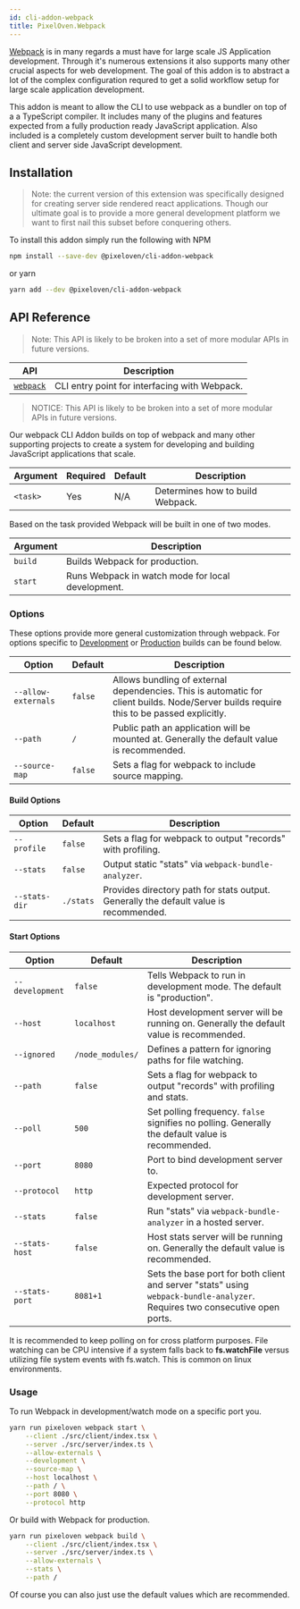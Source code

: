 ```yaml
---
id: cli-addon-webpack
title: PixelOven.Webpack
---
```


[Webpack](https://webpack.js.org/) is in many regards a must have for large scale JS Application development. Through it's numerous extensions it also supports many other crucial aspects for web development. The goal of this addon is to abstract a lot of the complex configuration requred to get a solid workflow setup for large scale application development.

This addon is meant to allow the CLI to use webpack as a bundler on top of a a TypeScript compiler. It includes many of the plugins and features expected from a fully production ready JavaScript application. Also included is a completely custom development server built to handle both client and server side JavaScript development.

## Installation

> Note: the current version of this extension was specifically designed for creating server side rendered react applications. Though our ultimate goal is to provide a more general development platform we want to first nail this subset before conquering others.

To install this addon simply run the following with NPM

```bash
npm install --save-dev @pixeloven/cli-addon-webpack
```

or yarn

```bash
yarn add --dev @pixeloven/cli-addon-webpack
```

## API Reference

> Note: This API is likely to be broken into a set of more modular APIs in future versions.

| API                                | Description                                   |
| ---------------------------------- | --------------------------------------------- |
| [`webpack`](#cli-pixelovenwebpack) | CLI entry point for interfacing with Webpack. |

> NOTICE: This API is likely to be broken into a set of more modular APIs in future versions.

Our webpack CLI Addon builds on top of webpack and many other supporting projects to create a system for developing and building JavaScript applications that scale.

| Argument | Required | Default | Description                      |
| -------- | -------- | ------- | -------------------------------- |
| `<task>` | Yes      | N/A     | Determines how to build Webpack. |

Based on the task provided Webpack will be built in one of two modes.

| Argument | Description                                       |
| -------- | ------------------------------------------------- |
| `build`  | Builds Webpack for production.                    |
| `start`  | Runs Webpack in watch mode for local development. |

### Options

These options provide more general customization through webpack. For options specific to [Development](#development) or [Production](#production) builds can be found below.

| Option              | Default | Description                                                                                                                             |
| ------------------- | ------- | --------------------------------------------------------------------------------------------------------------------------------------- |
| `--allow-externals` | `false` | Allows bundling of external dependencies. This is automatic for client builds. Node/Server builds require this to be passed explicitly. |
| `--path`            | `/`     | Public path an application will be mounted at. Generally the default value is recommended.                                              |
| `--source-map`      | `false` | Sets a flag for webpack to include source mapping.                                                                                      |

#### Build Options

| Option        | Default   | Description                                                                           |
| ------------- | --------- | ------------------------------------------------------------------------------------- |
| `--profile`   | `false`   | Sets a flag for webpack to output "records" with profiling.                           |
| `--stats`     | `false`   | Output static "stats" via `webpack-bundle-analyzer`.                                  |
| `--stats-dir` | `./stats` | Provides directory path for stats output. Generally the default value is recommended. |

#### Start Options

| Option          | Default          | Description                                                                                                                 |
| --------------- | ---------------- | --------------------------------------------------------------------------------------------------------------------------- |
| `--development` | `false`          | Tells Webpack to run in development mode. The default is "production".                                                      |
| `--host`        | `localhost`      | Host development server will be running on. Generally the default value is recommended.                                     |
| `--ignored`     | `/node_modules/` | Defines a pattern for ignoring paths for file watching.                                                                     |
| `--path`        | `false`          | Sets a flag for webpack to output "records" with profiling and stats.                                                       |
| `--poll`        | `500`            | Set polling frequency. `false` signifies no polling. Generally the default value is recommended.                            |
| `--port`        | `8080`           | Port to bind development server to.                                                                                         |
| `--protocol`    | `http`           | Expected protocol for development server.                                                                                   |
| `--stats`       | `false`          | Run "stats" via `webpack-bundle-analyzer` in a hosted server.                                                               |
| `--stats-host`  | `false`          | Host stats server will be running on. Generally the default value is recommended.                                           |
| `--stats-port`  | `8081+1`         | Sets the base port for both client and server "stats" using `webpack-bundle-analyzer`. Requires two consecutive open ports. |

It is recommended to keep polling on for cross platform purposes. File watching can be CPU intensive if a system falls back to **fs.watchFile** versus utilizing file system events with fs.watch. This is common on linux environments.

### Usage

To run Webpack in development/watch mode on a specific port you.

```bash
yarn run pixeloven webpack start \
    --client ./src/client/index.tsx \
    --server ./src/server/index.ts \
    --allow-externals \
    --development \
    --source-map \
    --host localhost \
    --path / \
    --port 8080 \
    --protocol http
```

Or build with Webpack for production.

```bash
yarn run pixeloven webpack build \
    --client ./src/client/index.tsx \
    --server ./src/server/index.ts \
    --allow-externals \
    --stats \
    --path /
```

Of course you can also just use the default values which are recommended.
